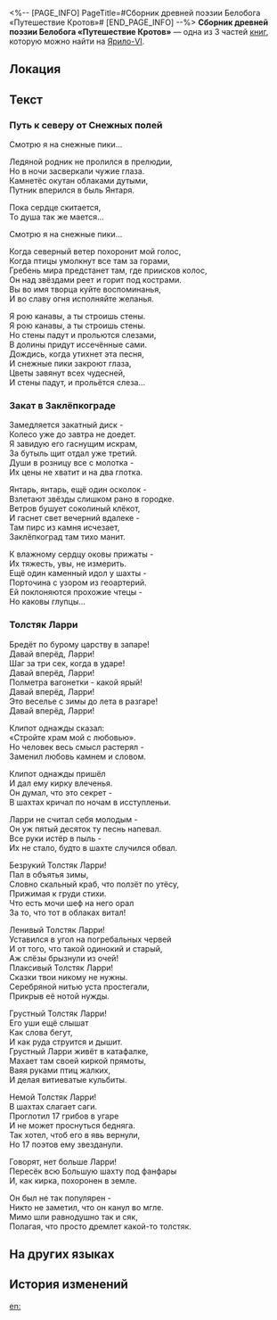 <%-- [PAGE_INFO]
PageTitle=#Сборник древней поэзии Белобога «Путешествие Кротов»#
[END_PAGE_INFO] --%>
{{Дополнить}}
{{Книга Инфобокс
|id           = 125
|Название     = 
|Изображение  = Иконка Книга.png
|Мир          = Ярило-VI
|Томов        = 3
|Автор        = <!--нужно добавить-->
|Описание     = Сборник стихотворений, написанных коренными народами Белобога. Авторы стихотворений в настоящее время неизвестны.
|Том1         = {{tx}}
|Источник1    = {{tx|Отсутствует источник}}
|Том2         = {{tx}}
|Источник2    = {{tx|Отсутствует источник}}
|Том3         = {{tx}}
|Источник3    = {{tx|Отсутствует источник}}
|Персонажи    = 
|Фракции      = 
}}
'''Сборник древней поэзии Белобога «Путешествие Кротов»''' — одна из 3 частей [[Книги|книг]], которую можно найти на [[Ярило-VI]].

==Локация==
{{Отметка карты|<!--название карты-->|<!--id отметки-->}}

==Текст==
===Путь к северу от Снежных полей===
Смотрю я на снежные пики...

Ледяной родник не пролился в прелюдии,<br />
Но в ночи засверкали чужие глаза.<br />
Камнетёс окутан облаками дутыми,<br />
Путник вперился в быль Янтаря.

Пока сердце скитается,<br />
То душа так же мается...

Смотрю я на снежные пики...

Когда северный ветер похоронит мой голос,<br />
Когда птицы умолкнут все там за горами,<br />
Гребень мира предстанет там, где приисков колос,<br />
Он над звёздами реет и горит под кострами.<br />
Вы во имя творца куйте воспоминанья,<br />
И во славу огня исполняйте желанья.

Я рою канавы, а ты строишь стены.<br />
Я рою канавы, а ты строишь стены.<br />
Но стены падут и прольются слезами,<br />
В долины придут иссечённые сами.<br />
Дождись, когда утихнет эта песня,<br />
И снежные пики закроют глаза,<br />
Цветы завянут всех чудесней,<br />
И стены падут, и прольётся слеза...

===Закат в Заклёпкограде===
Замедляется закатный диск -<br />
Колесо уже до завтра не доедет.<br />
Я завидую его гаснущим искрам,<br />
За бутыль щит отдал уже третий.<br />
Души в розницу все с молотка -<br />
Их цены не хватит и на два глотка.

Янтарь, янтарь, ещё один осколок -<br />
Взлетают звёзды слишком рано в городке.<br />
Ветров бушует соколиный клёкот,<br />
И гаснет свет вечерний вдалеке -<br />
Там пирс из камня исчезает,<br />
Заклёпкоград там тихо манит.

К влажному сердцу оковы прижаты -<br />
Их тяжесть, увы, не измерить.<br />
Ещё один каменный идол у шахты -<br />
Порточина с узором из геоартерий.<br />
Ей поклоняются прохожие чтецы -<br />
Но каковы глупцы...

===Толстяк Ларри===
Бредёт по бурому царству в запаре!<br />
Давай вперёд, Ларри!<br />
Шаг за три сек, когда в ударе!<br />
Давай вперёд, Ларри!<br />
Полметра вагонетки - какой ярый!<br />
Давай вперёд, Ларри!<br />
Это веселье с зимы до лета в разгаре!<br />
Давай вперёд, Ларри!

Клипот однажды сказал:<br />
«Стройте храм мой с любовью».<br />
Но человек весь смысл растерял -<br />
Заменил любовь камнем и словом.

Клипот однажды пришёл<br />
И дал ему кирку влеченья.<br />
Он думал, что это секрет -<br />
В шахтах кричал по ночам в исступленьи.

Ларри не считал себя молодым -<br />
Он уж пятый десяток ту песнь напевал.<br />
Все руки истёр в пыль -<br />
Их не стало, будто в шахте случился обвал.

Безрукий Толстяк Ларри!<br />
Пал в объятья зимы,<br />
Словно скальный краб, что ползёт по утёсу,<br />
Прижимая к груди стихи.<br />
Что есть мочи шеф на него орал<br />
За то, что тот в облаках витал!

Ленивый Толстяк Ларри!<br />
Уставился в угол на погребальных червей<br />
И от того, что такой одинокий и старый,<br />
Аж слёзы брызнули из очей!<br />
Плаксивый Толстяк Ларри!<br />
Сказки твои никому не нужны.<br />
Серебряной нитью уста простегали,<br />
Прикрыв её нотой нужды.

Грустный Толстяк Ларри!<br />
Его уши ещё слышат<br />
Как слова бегут,<br />
И как руда струится и дышит.<br />
Грустный Ларри живёт в катафалке,<br />
Махает там своей киркой прямоты,<br />
Ваяя руками птиц жалких,<br />
И делая витиеватые кульбиты.

Немой Толстяк Ларри!<br />
В шахтах слагает саги.<br />
Проглотил 17 грибов в угаре<br />
И не может проснуться бедняга.<br />
Так хотел, чтоб его в явь вернули,<br />
Но 17 поэтов ему звезданули.

Говорят, нет больше Ларри!<br />
Пересёк всю Большую шахту под фанфары<br />
И, как кирка, похоронен в земле.

Он был не так популярен -<br />
Никто не заметил, что он канул во мгле.<br />
Мимо шли равнодушно так и сяк,<br />
Полагая, что просто дремлет какой-то толстяк.

==На других языках==
{{На других языках
|en   = ''Journey of the Moles'' &mdash; Belobog Ancient Poetry Collection
|zhs  = 《鼹鼠记》贝洛伯格古诗集
|zht  = 《鼴鼠記》貝洛伯格古詩集
|ja   = 『モグラ記』ベロブルグ古詩集
|ko   = 벨로보그 고전 시집 ≪두더지 이야기≫
|es   = Recopilación de poesía antigua de Belobog «El viaje de los topos»
|fr   = ''Le voyage des Taupes'' &mdash; Ancien recueil de poèmes de Belobog
|ru   = Сборник древней поэзии Белобога «Путешествие Кротов»
|th   = ชุดบทกวีแห่ง Belobog "บันทึกของตัวตุ่น"
|vi   = Tập Thơ Cổ Belobog "Bút Ký Chuột Chũi"
|de   = Alte Gedichtsammlung aus Belobog – „Die Reise der Maulwürfe“
|id   = Kumpulan Puisi Belobog Lama "Kisah Perjalanan The Moles"
|pt   = "Jornada das Toupeiras", Coleção de Poesia Antiga de Belobog
}}

==История изменений==
{{История изменений|3.5}}

[[en:]]